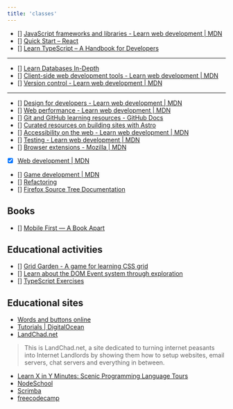 ```yaml
---
title: 'classes'
---
```



<GlobalLayout path={url} headings={getHeadings()}>

- [] [JavaScript frameworks and libraries - Learn web development | MDN](https://developer.mozilla.org/en-US/docs/Learn_web_development/Core/Frameworks_libraries)
- [] [Quick Start – React](https://react.dev/learn)
- [] [Learn TypeScript – A Handbook for Developers](https://www.freecodecamp.org/news/learn-typescript-with-react-handbook/)

---

- [] [Learn Databases In-Depth](https://www.freecodecamp.org/news/learn-databases-in-depth/)
- [] [Client-side web development tools - Learn web development | MDN](https://developer.mozilla.org/en-US/docs/Learn_web_development/Extensions/Client-side_tools)
- [] [Version control - Learn web development | MDN](https://developer.mozilla.org/en-US/docs/Learn_web_development/Core/Version_control)

---

- [] [Design for developers - Learn web development | MDN](https://developer.mozilla.org/en-US/docs/Learn_web_development/Core/Design_for_developers)
- [] [Web performance - Learn web development | MDN](https://developer.mozilla.org/en-US/docs/Learn_web_development/Extensions/Performance)
- [] [Git and GitHub learning resources - GitHub Docs](https://docs.github.com/en/get-started/start-your-journey/git-and-github-learning-resources)
- [] [Curated resources on building sites with Astro](https://github.com/one-aalam/awesome-astro)
- [] [Accessibility on the web - Learn web development | MDN](https://developer.mozilla.org/en-US/docs/Learn_web_development/Core/Accessibility)
- [] [Testing - Learn web development | MDN](https://developer.mozilla.org/en-US/docs/Learn_web_development/Extensions/Testing)
- [] [Browser extensions - Mozilla | MDN](https://developer.mozilla.org/en-US/docs/Mozilla/Add-ons/WebExtensions)
- [x] [Web development | MDN](https://developer.mozilla.org/en-US/docs/Learn_web_development)
- [] [Game development | MDN](https://developer.mozilla.org/en-US/docs/Games)
- [] [Refactoring](https://refactoring.com/)
- [] [Firefox Source Tree Documentation](https://firefox-source-docs.mozilla.org/index.html)

## Books

- [] [Mobile First — A Book Apart](https://mobile-first.abookapart.com/)

## Educational activities

- [] [Grid Garden - A game for learning CSS grid](https://cssgridgarden.com/)
- [] [Learn about the DOM Event system through exploration](https://domevents.dev/)
- [] [TypeScript Exercises](https://typescript-exercises.github.io/)

## Educational sites

- [Words and buttons online](https://wordsandbuttons.online/index.html)
- [Tutorials | DigitalOcean](https://www.digitalocean.com/community/tutorials)
- [LandChad.net](https://landchad.net/)
> This is LandChad.net, a site dedicated to turning internet peasants into Internet Landlords by showing them how to setup websites, email servers, chat servers and everything in between.
- [Learn X in Y Minutes: Scenic Programming Language Tours](https://learnxinyminutes.com/)
- [NodeSchool](https://nodeschool.io/)
- [Scrimba](https://v2.scrimba.com/home?via=mdn)
- [freecodecamp](https://www.freecodecamp.org/)

</GlobalLayout>